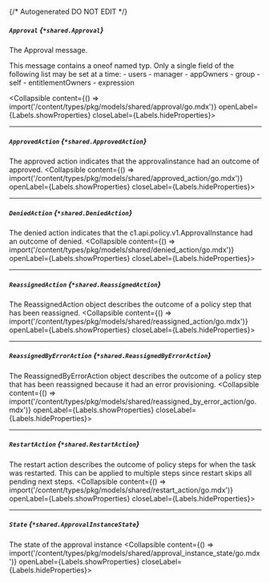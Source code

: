 {/* Autogenerated DO NOT EDIT  */}

##### `Approval` *{`*shared.Approval`}*
The Approval message.

This message contains a oneof named typ. Only a single field of the following list may be set at a time:
  \- users
  \- manager
  \- appOwners
  \- group
  \- self
  \- entitlementOwners
  \- expression

<Collapsible content={() => import('/content/types/pkg/models/shared/approval/go.mdx')} openLabel={Labels.showProperties} closeLabel={Labels.hideProperties}>
</Collapsible>

---
##### `ApprovedAction` *{`*shared.ApprovedAction`}*
The approved action indicates that the approvalinstance had an outcome of approved.
<Collapsible content={() => import('/content/types/pkg/models/shared/approved_action/go.mdx')} openLabel={Labels.showProperties} closeLabel={Labels.hideProperties}>
</Collapsible>

---
##### `DeniedAction` *{`*shared.DeniedAction`}*
The denied action indicates that the c1.api.policy.v1.ApprovalInstance had an outcome of denied.
<Collapsible content={() => import('/content/types/pkg/models/shared/denied_action/go.mdx')} openLabel={Labels.showProperties} closeLabel={Labels.hideProperties}>
</Collapsible>

---
##### `ReassignedAction` *{`*shared.ReassignedAction`}*
The ReassignedAction object describes the outcome of a policy step that has been reassigned.
<Collapsible content={() => import('/content/types/pkg/models/shared/reassigned_action/go.mdx')} openLabel={Labels.showProperties} closeLabel={Labels.hideProperties}>
</Collapsible>

---
##### `ReassignedByErrorAction` *{`*shared.ReassignedByErrorAction`}*
The ReassignedByErrorAction object describes the outcome of a policy step that has been reassigned because it had an error provisioning.
<Collapsible content={() => import('/content/types/pkg/models/shared/reassigned_by_error_action/go.mdx')} openLabel={Labels.showProperties} closeLabel={Labels.hideProperties}>
</Collapsible>

---
##### `RestartAction` *{`*shared.RestartAction`}*
The restart action describes the outcome of policy steps for when the task was restarted. This can be applied to multiple steps since restart skips all pending next steps.
<Collapsible content={() => import('/content/types/pkg/models/shared/restart_action/go.mdx')} openLabel={Labels.showProperties} closeLabel={Labels.hideProperties}>
</Collapsible>

---
##### `State` *{`*shared.ApprovalInstanceState`}*
The state of the approval instance
<Collapsible content={() => import('/content/types/pkg/models/shared/approval_instance_state/go.mdx')} openLabel={Labels.showProperties} closeLabel={Labels.hideProperties}>
</Collapsible>


